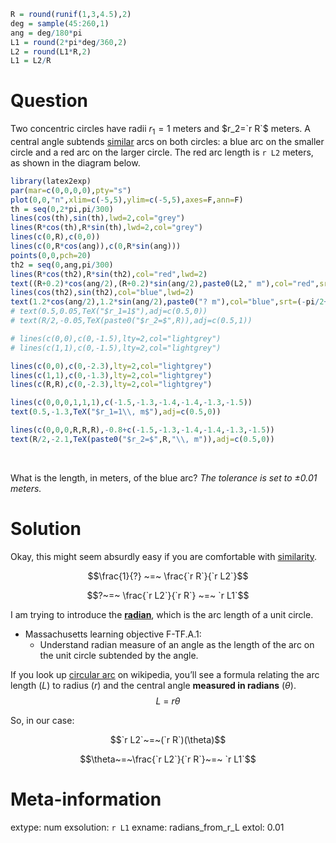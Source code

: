 ```r

R = round(runif(1,3,4.5),2)
deg = sample(45:260,1)
ang = deg/180*pi
L1 = round(2*pi*deg/360,2)
L2 = round(L1*R,2)
L1 = L2/R

```

Question
========

Two concentric circles have radii $r_1=1$ meters and $r_2=`r R`$ meters. A central angle subtends [similar](https://en.wikipedia.org/wiki/Similarity_(geometry)) arcs on both circles: a blue arc on the smaller circle and a red arc on the larger circle. The red arc length is `r L2` meters, as shown in the diagram below.


```r
library(latex2exp)
par(mar=c(0,0,0,0),pty="s")
plot(0,0,"n",xlim=c(-5,5),ylim=c(-5,5),axes=F,ann=F)
th = seq(0,2*pi,pi/300)
lines(cos(th),sin(th),lwd=2,col="grey")
lines(R*cos(th),R*sin(th),lwd=2,col="grey")
lines(c(0,R),c(0,0))
lines(c(0,R*cos(ang)),c(0,R*sin(ang)))
points(0,0,pch=20)
th2 = seq(0,ang,pi/300)
lines(R*cos(th2),R*sin(th2),col="red",lwd=2)
text((R+0.2)*cos(ang/2),(R+0.2)*sin(ang/2),paste0(L2," m"),col="red",srt=(-pi/2+ang/2)/pi*180)
lines(cos(th2),sin(th2),col="blue",lwd=2)
text(1.2*cos(ang/2),1.2*sin(ang/2),paste0("? m"),col="blue",srt=(-pi/2+ang/2)/pi*180)
# text(0.5,0.05,TeX("$r_1=1$"),adj=c(0.5,0))
# text(R/2,-0.05,TeX(paste0("$r_2=$",R)),adj=c(0.5,1))

# lines(c(0,0),c(0,-1.5),lty=2,col="lightgrey")
# lines(c(1,1),c(0,-1.5),lty=2,col="lightgrey")

lines(c(0,0),c(0,-2.3),lty=2,col="lightgrey")
lines(c(1,1),c(0,-1.3),lty=2,col="lightgrey")
lines(c(R,R),c(0,-2.3),lty=2,col="lightgrey")

lines(c(0,0,0,1,1,1),c(-1.5,-1.3,-1.4,-1.4,-1.3,-1.5))
text(0.5,-1.3,TeX("$r_1=1\\, m$"),adj=c(0.5,0))

lines(c(0,0,0,R,R,R),-0.8+c(-1.5,-1.3,-1.4,-1.4,-1.3,-1.5))
text(R/2,-2.1,TeX(paste0("$r_2=$",R,"\\, m")),adj=c(0.5,0))

```
\

What is the length, in meters, of the blue arc? *The tolerance is set to $\pm0.01$ meters.*

Solution
========

Okay, this might seem absurdly easy if you are comfortable with [similarity](https://en.wikipedia.org/wiki/Similarity_(geometry)).

$$\frac{1}{?} ~=~ \frac{`r R`}{`r L2`}$$

$$?~=~ \frac{`r L2`}{`r R`} ~=~ `r L1`$$

I am trying to introduce the **[radian](https://en.wikipedia.org/wiki/Radian)**, which is the arc length of a unit circle. 

* Massachusetts learning objective F-TF.A.1:
    * Understand radian measure of an angle as the length of the arc on the unit circle subtended by the angle.
    

If you look up [circular arc](https://en.wikipedia.org/wiki/Circular_arc#Length) on wikipedia, you'll see a formula relating the arc length ($L$) to radius ($r$) and the central angle **measured in radians** ($\theta$).
$$L~=~r\theta$$

So, in our case:

$$`r L2`~=~(`r R`)(\theta)$$

$$\theta~=~\frac{`r L2`}{`r R`}~=~ `r L1`$$



Meta-information
============
extype: num
exsolution: `r L1`
exname: radians_from_r_L
extol: 0.01